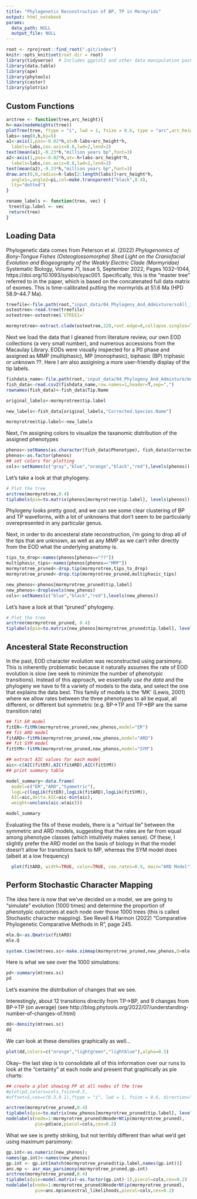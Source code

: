 ```yaml
---
title: "Phylogenetic Reconstruction of BP, TP in Mormyrids"
output: html_notebook
params:
  data_path: NULL
  output_file: NULL
---
```

```r
root <- rprojroot::find_root(".git/index")
knitr::opts_knit$set(root.dir = root)
library(tidyverse)  # Includes ggplot2 and other data manipulation packages
library(data.table)
library(ape)
library(phytools)
library(castor)
library(plotrix)
```

## Custom Functions
```r
arctree <- function(tree,arc_height){
h<-max(nodeHeights(tree))
plotTree(tree, ftype = "i", lwd = 1, fsize = 0.6, type = "arc",arc_height=arc_height,ylim=c(-0.1*h,1.1*(1+arc_height)*h), offset=4)
labs<-seq(0,h,by=5)
a1<-axis(1,pos=-0.02*h,at=h-labs+arc_height*h,
  labels=labs,cex.axis=0.8,lwd=2,lend=2)
text(mean(a1),-0.23*h,"million years bp",font=3)
a2<-axis(1,pos=-0.02*h,at=-h+labs-arc_height*h,
  labels=labs,cex.axis=0.8,lwd=2,lend=2)
text(mean(a2),-0.23*h,"million years bp",font=3)
draw.arc(0,0,radius=h-labs[2:length(labs)]+arc_height*h,
  angle1=,angle2=pi,col=make.transparent("black",0.4),
  lty="dotted")
}

rename_labels <- function(tree, vec) {
 tree$tip.label <- vec
 return(tree)
}

```

## Loading Data

Phylogenetic data comes from Peterson et al. (2022) *Phylogenomics of Bony-Tongue Fishes (Osteoglossomorpha) Shed Light on the Craniofacial Evolution and Biogeography of the Weakly Electric Clade (Mormyridae)* Systematic Biology, Volume 71, Issue 5, September 2022, Pages 1032–1044, https://doi.org/10.1093/sysbio/syac001.  Specifically, this is the "master tree" referred to in the paper, which is based on the concatenated full data matrix of exomes.  This is time-calibrated putting the mormyrids at 51.6 Ma (HPD 58.9–44.7 Ma).

```r
treefile<-file.path(root,"input_data/04_Phylogeny_And_Admixture/ssAll_iqtree_timtree.tree")
osteotree<-read.tree(treefile)
osteotree<-osteotree$`UTREE1=`

mormyrotree<-extract.clade(osteotree,220,root.edge=0,collapse.singles=TRUE)
```

Next we load the data that I gleaned from literature review, our own EOD collections (a very small number), and numerous accessions from the Macaulay Library.  EODs were visually inspected for a P0 phase and assigned as MMP (multiphasic), MP (monophasic), biphasic (BP) triphasic or unknown ??.  Here I am also assigining a more user-friendly display of the tip labels.

```r
fishdata_name<-file.path(root,'input_data/04_Phylogeny_And_Admixture/mormyrid_specimens_with_phenotypes.csv')
fish_data<-read.csv2(fishdata_name,row.names=1,header=T,sep=",")
rownames(fish_data)<-fish_data$Tip.Name

original_labels<-mormyrotree$tip.label

new_labels<-fish_data[original_labels,"Corrected.Species.Name"]

mormyrotree$tip.label<-new_labels
```

Next, I'm assigning colors to visualize the taxanomic distribution of the assigned phenotypes
```r
phenos<-setNames(as.character(fish_data$Phenotype), fish_data$Corrected.Species.Name)
phenos<-as.factor(phenos)
## set colors for plotting 
cols<-setNames(c("gray","blue","orange","black","red"),levels(phenos)) 

```
Let's take a look at that phylogeny.
```r
# Plot the tree
arctree(mormyrotree,0.4)
tiplabels(pie=to.matrix(phenos[mormyrotree$tip.label], levels(phenos)), piecol=cols, cex=0.2)
```
Phylogeny looks pretty good, and we can see some clear clustering of BP and TP waveforms, with a lot of unknowns that don't seem to be particularly overepresented in any particular genus.

Next, in order to do ancesteral state reconstruction, i'm going to drop all of the tips that are unknown, as well as any MMP as we can't infer directly from the EOD what the underlying anatomy is.

```r
tips_to_drop<-names(phenos[phenos=="??"])
multiphasic_tips<-names(phenos[phenos=="MMP"])
mormyrotree_pruned<-drop.tip(mormyrotree,tips_to_drop)
mormyrotree_pruned<-drop.tip(mormyrotree_pruned,multiphasic_tips)

new_phenos<-phenos[mormyrotree_pruned$tip.label]
new_phenos<-droplevels(new_phenos)
cols<-setNames(c("blue","black","red"),levels(new_phenos)) 
```

Let's have a look at that "pruned" phylogeny.
```r
# Plot the tree
arctree(mormyrotree_pruned, 0.4)
tiplabels(pie=to.matrix(new_phenos[mormyrotree_pruned$tip.label], levels(new_phenos)), piecol=cols, cex=0.2)
```
## Ancesteral State Reconstruction

In the past, EOD character evolution was reconstructed using parsimony.  This is inherently problematic because it naturally assumes the rate of EOD evolution is slow (we seek to minimize the number of phenotypic transitions).  Instead of this approach, we essentially *use the data* and the phylogeny we have to fit a variety of models to the data, and select the one that explains the data best.  This family of models is the 'MK' (Lewis, 2001) where we allow rates between the three phenotypes to all be equal, all different, or different but symmetric (e.g. BP->TP and TP->BP are the same transition rate)
```r
## fit ER model 
fitER<-fitMk(mormyrotree_pruned,new_phenos,model="ER") 
## fit ARD model 
fitARD<-fitMk(mormyrotree_pruned,new_phenos,model="ARD") 
## fit SYM model
fitSYM<-fitMk(mormyrotree_pruned,new_phenos,model="SYM")
```

```r
## extract AIC values for each model 
aic<-c(AIC(fitER),AIC(fitARD),AIC(fitSYM)) 
## print summary table 

model_summary<-data.frame(
  model=c("ER","ARD","Symmetric"), 
  logL=c(logLik(fitER),logLik(fitARD),logLik(fitSYM)), 
  AIC=aic,delta.AIC=aic-min(aic),
  weight=unclass(aic.w(aic)))

model_summary
```

Evaluating the fits of these models, there is a "virtual tie" between the symmetric and ARD models, suggesting that the rates are far from equal among phenotype classes (which intuitively makes sense).  Of these, I slightly prefer the ARD model on the basis of biology in that the model doesn't allow for transitions back to MP, whereas the SYM model does (albeit at a low frequency)


```r
  plot(fitARD, width=TRUE, color=TRUE, cex.rates=0.9, main="ARD Model") # Add a main title with the tree name
```

## Perform Stochastic Character Mapping


The idea here is now that we've decided on a model, we are going to "simulate" evolution (1000 times) and determine the proportion of phenotypic outcomes at each node over those 1000 trees (this is called Stochastic character mapping). See Revell & Harmon (2022) "Comparative Phylogenetic Comparative Methods in R", page 245.


```r
mle.Q<-as.Qmatrix(fitARD)
mle.Q
```
```r
system.time(mtrees.sc<-make.simmap(mormyrotree_pruned,new_phenos,Q=mle.Q, nsim=1000))
```
Here is what we see over the 1000 simulations:

```r
pd<-summary(mtrees.sc)
pd
```

Let's examine the distribution of changes that we see.

Interestingly, about 12 transitions directly from TP->BP, and 9 changes from BP->TP (on average) (see http://blog.phytools.org/2022/07/understanding-number-of-changes-of.html)
```r
dd<-density(mtrees.sc)
dd
```

We can look at these densities graphically as well...
```r
plot(dd,colors=c("orange","lightgreen","lightblue"),alpha=0.5)

```
Okay-- the last step is to consolidate all of this information over our runs to look at the "certainty" at each node and present that graphically as pie charts:
```r
## create a plot showing PP at all nodes of the tree 
#plot(pd,colors=cols,fsize=0.5,
#offset=5,cex=c(0.3,0.1),ftype = "i", lwd = 1, fsize = 0.6, direction="upwards",pts=FALSE) 

arctree(mormyrotree_pruned,0.4)
tiplabels(pie=to.matrix(new_phenos[mormyrotree_pruned$tip.label], levels(new_phenos)), piecol=cols, cex=0.2)
nodelabels(node=1:mormyrotree_pruned$Nnode+Ntip(mormyrotree_pruned),
           pie=pd$ace,piecol=cols,cex=0.2)
```
What we see is pretty striking, but not terribly different than what we'd get using maximum parsimony:

```r
gp.int<-as.numeric(new_phenos);
names(gp.int)<-names(new_phenos)  
gp.int <- gp.int[match(mormyrotree_pruned$tip.label,names(gp.int))]
anc.mp <- asr_max_parsimony(mormyrotree_pruned,gp.int)
arctree(mormyrotree_pruned,0.4)
tiplabels(pie=model.matrix(~as.factor(gp.int)-1),piecol=cols,cex=0.2)
nodelabels(node=1:mormyrotree_pruned$Nnode+Ntip(mormyrotree_pruned),
           pie=anc.mp$ancestral_likelihoods,piecol=cols,cex=0.2)
```
